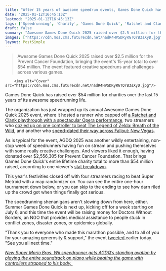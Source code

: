 ```yaml
---
title: "After 15 years of awesome speedrun events, Games Done Quick has raised over $54 million for charity with AGDQ 2025 bringing in $2.5 million"
date: "2025-01-12T16:45:13Z"
lastmod: "2025-01-12T16:45:13Z"
tags: ['Speedrunning', 'Charity', 'Games Done Quick', 'Ratchet and Clank', 'Zelda Breath of the Wild', 'Fallout New Vegas', 'Super Metroid', 'New Super Mario Bros. Wii']
draft: false
summary: "Awesome Games Done Quick 2025 raised over $2.5 million for the Prevent Cancer Foundation, bringing the event's 15-year total to over $54 million.  The event featured creative speedruns and challenges across various games."
images: ["https://cdn.mos.cms.futurecdn.net/nadR4HVSDRyRGTQrB3sXyD.jpg"]
layout: PostSimple
---
```

> Awesome Games Done Quick 2025 raised over $2.5 million for the Prevent Cancer Foundation, bringing the event's 15-year total to over $54 million.  The event featured creative speedruns and challenges across various games.


        <img alt="Cover" src="https://cdn.mos.cms.futurecdn.net/nadR4HVSDRyRGTQrB3sXyD.jpg"/>
        
Games Done Quick has raised over $54 million for charities over the last 15 years of its awesome speedrunning life.

The organization has just wrapped up its annual Awesome Games Done Quick 2025 event, where it hosted a runner who capped off [a Ratchet and Clank playthrough with a spectacular Opera performance](https://www.gamesradar.com/games/ratchet-and-clank/after-talking-through-an-agdq-ratchet-and-clank-speedrun-for-3-hours-trained-opera-singer-delivers-an-incredible-6-minute-performance/), two streamers who [cozied up on one controller to beat The Legend of Zelda: Breath of the Wild](https://www.gamesradar.com/games/open-world/the-switch-is-the-one-console-with-a-controller-that-splits-in-two-but-these-agdq-speedrunners-still-cuddled-up-to-break-zelda-breath-of-the-wild/), and another who [speed-dated their way across Fallout: New Vegas](https://www.gamesradar.com/games/fallout/this-agdq-icon-hilariously-speed-dated-their-way-across-fallout-new-vegas-romanced-all-12-characters-and-still-beat-the-rpg-in-40-minutes/). 

As is typical for the event, AGDQ 2025 was another wildly entertaining, non-stop week of speedrunners having fun on stream and pushing themselves with some really creative challenges. And viewers liked it enough, having donated over $2,556,305 for Prevent Cancer Foundation. That brings Games Done Quick's entire lifetime charity total to more than $54 million raised, according to one viewer's [stat breakdown](https://www.reddit.com/r/speedrun/comments/1hzhj5f/agdq_2025_has_just_concluded_raising_more_than/?utm_source=share&utm_medium=web3x&utm_name=web3xcss&utm_term=1&utm_content=share_button).

This year's festivities closed off with four streamers racing to beat Super Metroid with a map randomizer on. You can see the entire one-hour tournament down below, or you can skip to the ending to see how darn riled up the crowd got when things finally got serious.

The speedrunning shenanigans aren't slowing down from here, either. Summer Games Done Quick is next up, kicking off for a week starting on July 6, and this time the event will be raising money for Doctors Without Borders, an NGO that provides medical assistance to people stuck in conflict zones, disaster zones, or epidemics globally. 

"Thank you to everyone who made this marathon possible, and to all of you for your amazing generosity & support," the event [tweeted ](https://x.com/GamesDoneQuick/status/1878356081509912615)earlier today. "See you all next time."

[<em>New Super Mario Bros. Wii speedrunner gets AGDQ’s standing ovation by playing the entire soundtrack on piano while beating the game with controllers strapped to his body. </em>](https://www.gamesradar.com/games/super-mario/new-super-mario-bros-wii-speedrunner-gets-agdqs-standing-ovation-by-playing-the-entire-soundtrack-on-piano-while-beating-the-game-with-controllers-strapped-to-his-body/) 
        